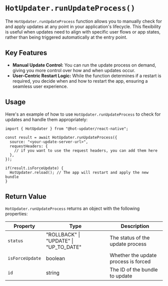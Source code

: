 # `HotUpdater.runUpdateProcess()`

The `HotUpdater.runUpdateProcess` function allows you to manually check for and apply updates at any point in your application's lifecycle. This flexibility is useful when updates need to align with specific user flows or app states, rather than being triggered automatically at the entry point.

## Key Features

- **Manual Update Control:** You can run the update process on demand, giving you more control over how and when updates occur.
- **User-Centric Restart Logic:** While the function determines if a restart is required, you decide when and how to restart the app, ensuring a seamless user experience.

## Usage

Here's an example of how to use `HotUpdater.runUpdateProcess` to check for updates and handle them appropriately:


```tsx
import { HotUpdater } from "@hot-updater/react-native";

const result = await HotUpdater.runUpdateProcess({
  source: "<your-update-server-url>",
  requestHeaders: {
    // if you want to use the request headers, you can add them here
  },
});

if(result.isForceUpdate) {
  HotUpdater.reload(); // The app will restart and apply the new bundle
}
```

## Return Value

`HotUpdater.runUpdateProcess` returns an object with the following properties:

| Property | Type | Description |
|----------|-------------|-------------|
| `status` | "ROLLBACK" \| "UPDATE" \| "UP_TO_DATE" | The status of the update process |
| `isForceUpdate` | boolean | Whether the update process is forced |
| `id` | string | The ID of the bundle to update |